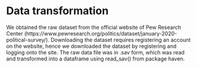 # Data transformation

We obtained the raw dataset from the official website of Pew Research Center (https://www.pewresearch.org/politics/dataset/january-2020-political-survey/). Downloading the dataset requires registering an account on the website, hence we downloaded the dataset by registering and logging onto the site. The raw data file was in .sav form, which was read and transformed into a dataframe using read_sav() from package haven.

